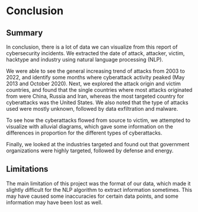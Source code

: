 # Conclusion

## Summary

In conclusion, there is a lot of data we can visualize from this report of cybersecurity incidents. We extracted the date of attack, attacker, victim, hacktype and industry using natural language processing (NLP).

We were able to see the general increasing trend of attacks from 2003 to 2022, and identify some months where cyberattack activity peaked (May 2013 and October 2020). Next, we explored the attack origin and victim countries, and found that the single countries where most attacks originated from were China, Russia and Iran, whereas the most targeted country for cyberattacks was the United States. We also noted that the type of attacks used were mostly unknown, followed by data exfiltration and malware.

To see how the cyberattacks flowed from source to victim, we attempted to visualize with alluvial diagrams, which gave some information on the differences in proportion for the different types of cyberattacks.

Finally, we looked at the industries targeted and found out that government organizations were highly targeted, followed by defense and energy.

## Limitations

The main limitation of this project was the format of our data, which made it slightly difficult for the NLP algorithm to extract information sometimes. This may have caused some inaccuracies for certain data points, and some information may have been lost as well.

